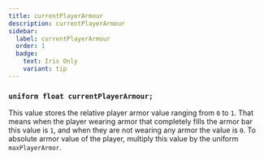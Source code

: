 ```yaml
---
title: currentPlayerArmour
description: currentPlayerArmour
sidebar:
  label: currentPlayerArmour
  order: 1
  badge:
    text: Iris Only
    variant: tip
---
```


### `uniform float currentPlayerArmour;`

This value stores the relative player armor value ranging from `0` to `1`. That means when the player wearing armor that completely fills the armor bar this value is `1`, and when they are not wearing any armor the value is `0`. To absolute armor value of the player, multiply this value by the uniform `maxPlayerArmor`.